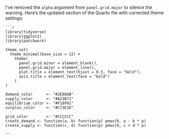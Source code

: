 I've removed the `alpha` argument from `panel.grid.major` to silence the warning. Here's the updated section of the Quarto file with corrected theme settings:

```qmd
```r
library(tidyverse)
library(ggplot2)
library(patchwork)

theme_set(
  theme_minimal(base_size = 12) +
    theme(
      panel.grid.minor = element_blank(),
      panel.grid.major = element_line(),
      plot.title = element_text(hjust = 0.5, face = "bold"),
      axis.title = element_text(face = "bold")
    )
)

demand_color      <- "#2E86AB"
supply_color      <- "#A23B72"
equilibrium_color <- "#F18F01"
surplus_color     <- "#C73E1D"

grid_color        <- "#CCCCCC"
create_demand <- function(a, b) function(p) pmax(0, a - b * p)
create_supply <- function(c, d) function(p) pmax(0, c + d * p)
```
```